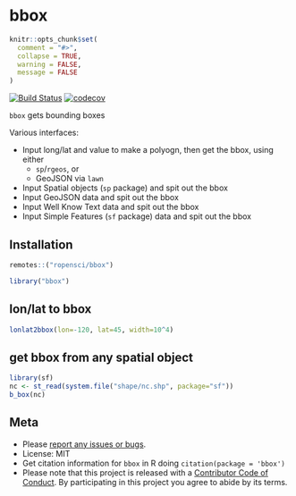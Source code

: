 bbox
====

```r
knitr::opts_chunk$set(
  comment = "#>",
  collapse = TRUE,
  warning = FALSE,
  message = FALSE
)
```

[![Build Status](https://travis-ci.org/ropensci/bbox.svg?branch=master)](https://travis-ci.org/ropensci/bbox)
[![codecov](https://codecov.io/gh/ropensci/bbox/branch/master/graph/badge.svg)](https://codecov.io/gh/ropensci/bbox)

`bbox` gets bounding boxes

Various interfaces:

* Input long/lat and value to make a polyogn, then get the bbox, using either
    * `sp`/`rgeos`, or
    * GeoJSON via `lawn`
* Input Spatial objects (`sp` package) and spit out the bbox
* Input GeoJSON data and spit out the bbox
* Input Well Know Text data and spit out the bbox
* Input Simple Features (`sf` package) data and spit out the bbox


## Installation

```r
remotes::("ropensci/bbox")
```

```r
library("bbox")
```

## lon/lat to bbox

```r
lonlat2bbox(lon=-120, lat=45, width=10^4)
```

## get bbox from any spatial object

```r
library(sf)
nc <- st_read(system.file("shape/nc.shp", package="sf"))
b_box(nc)
```

## Meta

* Please [report any issues or bugs](https://github.com/ropensci/bbox/issues).
* License: MIT
* Get citation information for `bbox` in R doing `citation(package = 'bbox')`
* Please note that this project is released with a [Contributor Code of Conduct](CODE_OF_CONDUCT.md).
By participating in this project you agree to abide by its terms.

